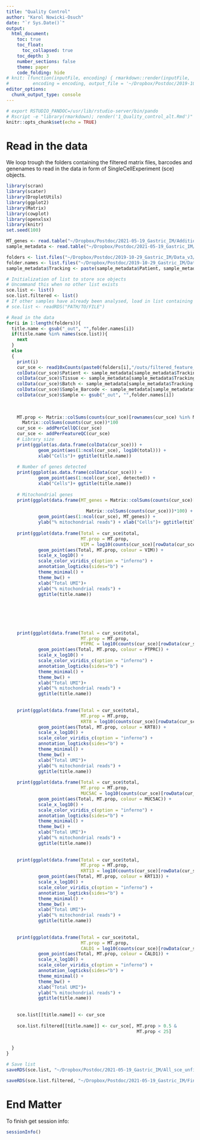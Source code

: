 ```yaml
---
title: "Quality Control"
author: "Karol Nowicki-Osuch"
date: "`r Sys.Date()`"
output: 
  html_document:
    toc: true
    toc_float:
      toc_collapsed: true
    toc_depth: 3
    number_sections: false
    theme: paper
    code_folding: hide
# knit: (function(inputFile, encoding) { rmarkdown::render(inputFile, 
#         encoding = encoding, output_file = '~/Dropbox/Postdoc/2019-10-29_Gastric_IM/Results/Reports/1.4_Filtering.html') })
editor_options: 
  chunk_output_type: console
---
```


```r
# export RSTUDIO_PANDOC=/usr/lib/rstudio-server/bin/pando
# Rscript -e "library(rmarkdown); render('1_Quality_control_alt.Rmd')"
knitr::opts_chunk$set(echo = TRUE)
```

# Read in the data

We loop trough the folders containing the filtered matrix files, barcodes and genenames to read in the data in form of SingleCellExperiment (sce) objects.

```r
library(scran)
library(scater)
library(DropletUtils)
library(ggplot2)
library(Matrix)
library(cowplot)
library(openxlsx)
library(knitr)
set.seed(100)

```



```r
MT_genes <- read.table("~/Dropbox/Postdoc/2021-05-19_Gastric_IM/Additional_files/MT_genes.txt", sep = "\t", header = TRUE)
sample_metadata <- read.table("~/Dropbox/Postdoc/2021-05-19_Gastric_IM/Additional_files/Samples.txt", sep = "\t", header = TRUE, row.names = 1)
```



```r
folders <- list.files("~/Dropbox/Postdoc/2019-10-29_Gastric_IM/Data_v3/", full.names = TRUE)
folder.names <- list.files("~/Dropbox/Postdoc/2019-10-29_Gastric_IM/Data_v3/", full.names = FALSE)
sample_metadata$Tracking <- paste(sample_metadata$Patient, sample_metadata$Barcode, sample_metadata$Tissue, "out", sep = "_")

# Initialization of list to store sce objects
# Uncommand this when no other list exists
sce.list <- list()
sce.list.filtered <- list()
# If other samples have already been analysed, load in list containing previous samples
# sce.list <- readRDS("PATH/TO/FILE")

# Read in the data
for(i in 1:length(folders)){
  title.name <- gsub("_out", "",folder.names[i])
  if(title.name %in% names(sce.list)){
    next
  }
  else
  {
    print(i)
    cur_sce <- read10xCounts(paste0(folders[i],"/outs/filtered_feature_bc_matrix/"))
    colData(cur_sce)$Patient <- sample_metadata[sample_metadata$Tracking == folder.names[i],"Patient"]
    colData(cur_sce)$Tissue <- sample_metadata[sample_metadata$Tracking == folder.names[i],"Tissue"]
    colData(cur_sce)$Batch <- sample_metadata[sample_metadata$Tracking == folder.names[i],"Batch"]
    colData(cur_sce)$Sample_Barcode <- sample_metadata[sample_metadata$Tracking == folder.names[i],"Barcode"]
    colData(cur_sce)$Sample <- gsub("_out", "",folder.names[i])
    
    
    
    MT.prop <- Matrix::colSums(counts(cur_sce)[rownames(cur_sce) %in% MT_genes$Gene.stable.ID,])/
      Matrix::colSums(counts(cur_sce))*100
    cur_sce <- addPerCellQC(cur_sce)
    cur_sce <- addPerFeatureQC(cur_sce)
    # Library size
    print(ggplot(as.data.frame(colData(cur_sce))) + 
            geom_point(aes(1:ncol(cur_sce), log10(total))) +
            xlab("Cells")+ ggtitle(title.name))
    
    # Number of genes detected
    print(ggplot(as.data.frame(colData(cur_sce))) + 
            geom_point(aes(1:ncol(cur_sce), detected)) +
            xlab("Cells")+ ggtitle(title.name))
    
    # Mitochondrial genes
    print(ggplot(data.frame(MT_genes = Matrix::colSums(counts(cur_sce)[rownames(cur_sce) %in%
                                                                         MT_genes$Gene.stable.ID,])/
                              Matrix::colSums(counts(cur_sce)))*100) +
            geom_point(aes(1:ncol(cur_sce), MT_genes)) + 
            ylab("% mitochondrial reads") + xlab("Cells")+ ggtitle(title.name))
    
    print(ggplot(data.frame(Total = cur_sce$total,
                            MT.prop = MT.prop,
                            VIM = log10(counts(cur_sce)[rowData(cur_sce)$Symbol == "VIM",]))) + 
            geom_point(aes(Total, MT.prop, colour = VIM)) +
            scale_x_log10() +
            scale_color_viridis_c(option = "inferno") +
            annotation_logticks(sides="b") +
            theme_minimal() + 
            theme_bw() +
            xlab("Total UMI")+
            ylab("% mitochondrial reads") +
            ggtitle(title.name))
    
    
    
    
    
    
    print(ggplot(data.frame(Total = cur_sce$total,
                            MT.prop = MT.prop,
                            PTPRC = log10(counts(cur_sce)[rowData(cur_sce)$Symbol == "PTPRC",]))) + 
            geom_point(aes(Total, MT.prop, colour = PTPRC)) +
            scale_x_log10() +
            scale_color_viridis_c(option = "inferno") +
            annotation_logticks(sides="b") +
            theme_minimal() + 
            theme_bw() +
            xlab("Total UMI")+
            ylab("% mitochondrial reads") +
            ggtitle(title.name))
    
    
    print(ggplot(data.frame(Total = cur_sce$total,
                            MT.prop = MT.prop,
                            KRT8 = log10(counts(cur_sce)[rowData(cur_sce)$Symbol == "KRT8",]))) + 
            geom_point(aes(Total, MT.prop, colour = KRT8)) +
            scale_x_log10() +
            scale_color_viridis_c(option = "inferno") +
            annotation_logticks(sides="b") +
            theme_minimal() + 
            theme_bw() +
            xlab("Total UMI")+
            ylab("% mitochondrial reads") +
            ggtitle(title.name))
    
    print(ggplot(data.frame(Total = cur_sce$total,
                            MT.prop = MT.prop,
                            MUC5AC = log10(counts(cur_sce)[rowData(cur_sce)$Symbol == "MUC5AC",]))) + 
            geom_point(aes(Total, MT.prop, colour = MUC5AC)) +
            scale_x_log10() +
            scale_color_viridis_c(option = "inferno") +
            annotation_logticks(sides="b") +
            theme_minimal() + 
            theme_bw() +
            xlab("Total UMI")+
            ylab("% mitochondrial reads") +
            ggtitle(title.name))
    
    
    print(ggplot(data.frame(Total = cur_sce$total,
                            MT.prop = MT.prop,
                            KRT13 = log10(counts(cur_sce)[rowData(cur_sce)$Symbol == "KRT13",]))) + 
            geom_point(aes(Total, MT.prop, colour = KRT13)) +
            scale_x_log10() +
            scale_color_viridis_c(option = "inferno") +
            annotation_logticks(sides="b") +
            theme_minimal() + 
            theme_bw() +
            xlab("Total UMI")+
            ylab("% mitochondrial reads") +
            ggtitle(title.name))
    
    
    print(ggplot(data.frame(Total = cur_sce$total,
                            MT.prop = MT.prop,
                            CALD1 = log10(counts(cur_sce)[rowData(cur_sce)$Symbol == "CALD1",]))) + 
            geom_point(aes(Total, MT.prop, colour = CALD1)) +
            scale_x_log10() +
            scale_color_viridis_c(option = "inferno") +
            annotation_logticks(sides="b") +
            theme_minimal() + 
            theme_bw() +
            xlab("Total UMI")+
            ylab("% mitochondrial reads") +
            ggtitle(title.name))
    
    
    sce.list[[title.name]] <- cur_sce 
    
    sce.list.filtered[[title.name]] <- cur_sce[, MT.prop > 0.5 &
                                                 MT.prop < 25]
    
    
  }
}

# Save list
saveRDS(sce.list, "~/Dropbox/Postdoc/2021-05-19_Gastric_IM/All_sce_unfiltered_10x.rds")

saveRDS(sce.list.filtered, "~/Dropbox/Postdoc/2021-05-19_Gastric_IM/Final/All_sce_filtered_10x.rds")
```

# End Matter

To finish get session info:

```r
sessionInfo()
```
